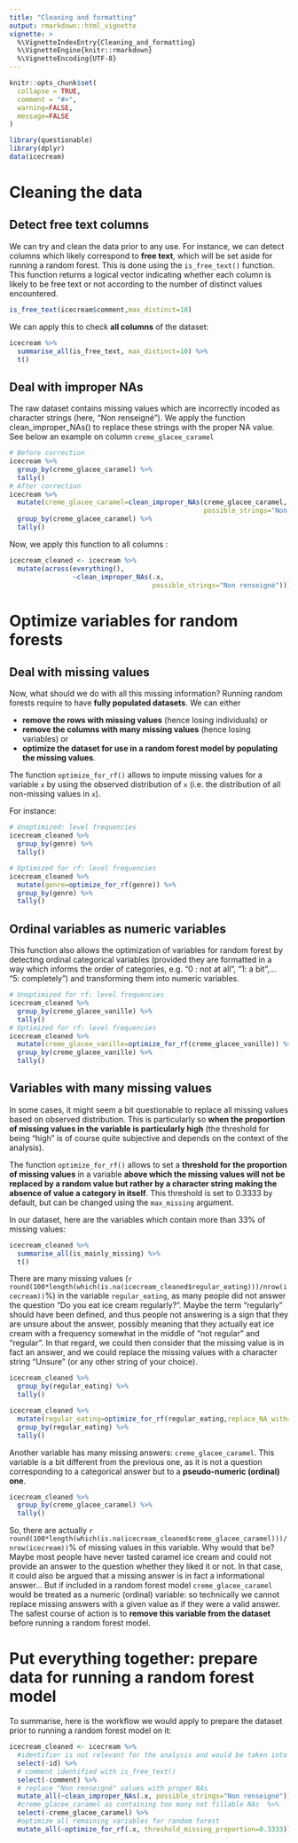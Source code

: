 ```yaml
---
title: "Cleaning and formatting"
output: rmarkdown::html_vignette
vignette: >
  %\VignetteIndexEntry{Cleaning_and_formatting}
  %\VignetteEngine{knitr::rmarkdown}
  %\VignetteEncoding{UTF-8}
---
```


```r
knitr::opts_chunk$set(
  collapse = TRUE,
  comment = "#>", 
  warning=FALSE, 
  message=FALSE
)
```

```r
library(questionable)
library(dplyr)
data(icecream)
```



# Cleaning the data

## Detect free text columns

We can try and clean the data prior to any use. For instance, we can detect columns which likely correspond to **free text**, which will be set aside for running a random forest. This is done using the `is_free_text()` function. This function returns a logical vector indicating whether each column is likely to be free text or not according to the number of distinct values encountered.

```r
is_free_text(icecream$comment,max_distinct=10)
```
We can apply this to check **all columns** of the dataset:

```r
icecream %>% 
  summarise_all(is_free_text, max_distinct=10) %>%
  t()
```

## Deal with improper NAs

The raw dataset contains missing values which are incorrectly incoded as character strings (here, "Non renseigné").
We apply the function clean_improper_NAs() to replace these strings with the proper NA value. See below an example on column `creme_glacee_caramel`

```r
# Before correction
icecream %>%
  group_by(creme_glacee_caramel) %>%
  tally()
# After correction
icecream %>%
  mutate(creme_glacee_caramel=clean_improper_NAs(creme_glacee_caramel,
                                                 possible_strings="Non renseigné")) %>%
  group_by(creme_glacee_caramel) %>% 
  tally()
```

Now, we apply this function to all columns :

```r
icecream_cleaned <- icecream %>%
  mutate(across(everything(),
                ~clean_improper_NAs(.x,
                                    possible_strings="Non renseigné")))
```

# Optimize variables for random forests

## Deal with missing values

Now, what should we do with all this missing information? Running random forests require to have **fully populated datasets**. We can either 

- **remove the rows with missing values** (hence losing individuals) or 
- **remove the columns with many missing values** (hence losing variables) or 
- **optimize the dataset for use in a random forest model by populating the missing values**. 

The function `optimize_for_rf()` allows to impute missing values for a variable `x` by using the observed distribution of `x` (i.e. the distribution of all non-missing values in `x`).

For instance:

```r
# Unoptimized: level frequencies
icecream_cleaned %>% 
  group_by(genre) %>% 
  tally()

# Optimized for rf: level frequencies
icecream_cleaned %>% 
  mutate(genre=optimize_for_rf(genre)) %>% 
  group_by(genre) %>% 
  tally()
```



## Ordinal variables as numeric variables 

This function also allows the optimization of variables for random forest by detecting ordinal categorical variables (provided they are formatted in a way which informs the order of categories, e.g. "0 : not at all", "1: a bit",... "5: completely") and transforming them into numeric variables. 

```r
# Unoptimized for rf: level frequencies
icecream_cleaned %>% 
  group_by(creme_glacee_vanille) %>% 
  tally()
# Optimized for rf: level frequencies
icecream_cleaned %>% 
  mutate(creme_glacee_vanille=optimize_for_rf(creme_glacee_vanille)) %>% 
  group_by(creme_glacee_vanille) %>%
  tally()
```

## Variables with many missing values

In some cases, it might seem a bit questionable to replace all missing values based on observed distribution. This is particularly so **when the proportion of missing values in the variable is particularly high** (the threshold for being "high" is of course quite subjective and depends on the context of the analysis).

The function `optimize_for_rf()` allows to set a **threshold for the proportion of missing values** in a variable **above which the missing values will not be replaced by a random value but rather by a character string making the absence of value a category in itself**. This threshold is set to 0.3333 by default, but can be changed using the `max_missing` argument. 

In our dataset, here are the variables which contain more than 33% of missing values:

```r
icecream_cleaned %>% 
  summarise_all(is_mainly_missing) %>% 
  t()
```
There are many missing values (`r round(100*length(which(is.na(icecream_cleaned$regular_eating)))/nrow(icecream))`%) in the variable `regular_eating`, as many people did not answer the question "Do you eat ice cream regularly?". Maybe the term "regularly" should have been defined, and thus people not answering is a sign that they are unsure about the answer, possibly meaning that they actually eat ice cream with a frequency somewhat in the middle of "not regular" and "regular". In that regard, we could then consider that the missing value is in fact an answer, and we could replace the missing values with a character string "Unsure" (or any other string of your choice). 

```r
icecream_cleaned %>% 
  group_by(regular_eating) %>% 
  tally()

icecream_cleaned %>% 
  mutate(regular_eating=optimize_for_rf(regular_eating,replace_NA_with="Pas sûr(e)")) %>% 
  group_by(regular_eating) %>% 
  tally()
```

Another variable has many missing answers: `creme_glacee_caramel`. This variable is a bit different from the previous one, as it is not a question corresponding to a categorical answer but to a **pseudo-numeric (ordinal) one**. 

```r
icecream_cleaned %>% 
  group_by(creme_glacee_caramel) %>% 
  tally()
```
So, there are actually `r round(100*length(which(is.na(icecream_cleaned$creme_glacee_caramel)))/nrow(icecream))`% of missing values in this variable. Why would that be? Maybe most people have never tasted caramel ice cream and could not provide an answer to the question whether they liked it or not. In that case, it could also be argued that a missing answer is in fact a informational answer... But if included in a random forest model `creme_glacee_caramel` would be treated as a numeric (ordinal) variable: so technically we cannot replace missing answers with a given value as if they were a valid answer. The safest course of action is to **remove this variable from the dataset** before running a random forest model. 

# Put everything together: prepare data for running a random forest model

To summarise, here is the workflow we would apply to prepare the dataset prior to running a random forest model on it:

```r
icecream_cleaned <- icecream %>%
  #identifier is not relevant for the analysis and would be taken into account as numeric predictor
  select(-id) %>% 
  # comment identified with is_free_text()
  select(-comment) %>%
  # replace "Non renseigné" values with proper NAs
  mutate_all(~clean_improper_NAs(.x, possible_strings="Non renseigné")) %>% 
  #creme_glacee_caramel as containing too many not fillable NAs  %>% 
  select(-creme_glacee_caramel) %>%
  #optimize all remaining variables for random forest
  mutate_all(~optimize_for_rf(.x, threshold_missing_proportion=0.3333))
```


